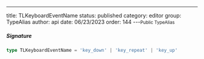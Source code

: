 ---
title: TLKeyboardEventName
status: published
category: editor
group: TypeAlias
author: api
date: 06/23/2023
order: 144
---<Small>Public TypeAlias</Small>




##### Signature


```ts
type TLKeyboardEventName = 'key_down' | 'key_repeat' | 'key_up'
```

